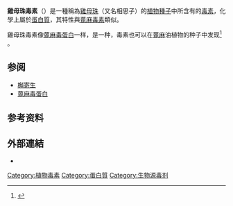 {{Chembox
<!-- Images -->
| ImageFile = Abrus precatorius pods.jpg
| ImageCaption = [[Jequirity|Jequirity]], the source plant of abrin
| ImageSize = 
| ImageAlt =
<!-- Names -->
| IUPACName = 
| OtherNames =
<!-- Sections -->
| Section1 = {{Chembox Identifiers
| CASNo = 1393-62-0
| CASNo_Ref = {{cascite|changed|??}}
|  PubChem  =  
|  SMILES  =  
|  ChemSpiderID  =  none
|  RTECS  =  AA5250000
|  UNNumber  =  3462
  
}}
| Section2 = {{Chembox Properties
| Formula = 
| MolarMass = 
| Appearance = 
| Density = 
| MeltingPt = 
| BoilingPt = 
| Solubility = 
  }}
| Section3 = {{Chembox Hazards
| MainHazards =
| FlashPt =
| AutoignitionPt =
  }}
}}

'''雞母珠毒素'''（{{lang-en|Abrin}}）是一種稱為[[雞母珠|雞母珠]]（又名相思子）的[[植物|植物]][[種子|種子]]中所含有的[[毒素|毒素]]，化學上屬於[[蛋白質|蛋白質]]，其特性與[[蓖麻毒素|蓖麻毒素]]類似。

雞母珠毒素像[[蓖麻毒蛋白|蓖麻毒蛋白]]一样，是一种{{le|核糖体抑制蛋白|Ribosome-inactivating protein}}，毒素也可以在[[蓖麻|蓖麻]]油植物的种子中发现<ref>{{cite journal |vauthors=Dickers KJ, Bradberry SM, Rice P, Griffiths GD, Vale JA | title = Abrin poisoning | journal = Toxicological Reviews | year = 2003 | volume = 22 | issue = 3 | pages = 137–142 | pmid = 15181663 | doi = 10.2165/00139709-200322030-00002 }}</ref> 。

== 参阅 ==
* [[槲寄生|槲寄生]]
* [[蓖麻毒蛋白|蓖麻毒蛋白]]

== 参考资料 ==
{{reflist}}

==外部連結==
* {{MeshName|Abrin}}

{{凝集素}}
{{化學武器}}
{{biochem-stub}}

[[Category:植物毒素|Category:植物毒素]]
[[Category:蛋白質|Category:蛋白質]]
[[Category:生物源毒剂|Category:生物源毒剂]]